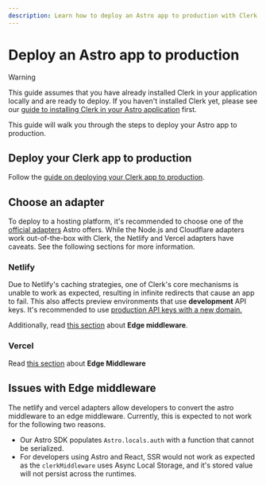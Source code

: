 ```yaml
---
description: Learn how to deploy an Astro app to production with Clerk.
---
```


# Deploy an Astro app to production

> [!WARNING]
> This guide assumes that you have already installed Clerk in your application locally and are ready to deploy. If you haven't installed Clerk yet, please see our [guide to installing Clerk in your Astro application](/docs/quickstarts/astro) first.

This guide will walk you through the steps to deploy your Astro app to production. 

## Deploy your Clerk app to production

Follow the [guide on deploying your Clerk app to production](/docs/deployments/overview).

## Choose an adapter

To deploy to a hosting platform, it's recommended to choose one of the [official adapters](https://docs.astro.build/en/guides/server-side-rendering/#official-adapters) Astro offers. While the Node.js and Cloudflare adapters work out-of-the-box with Clerk, the Netlify and Vercel adapters have caveats. See the following sections for more information.

### Netlify
Due to Netlify's caching strategies, one of Clerk's core mechanisms is unable to work as expected, resulting in infinite redirects that cause an app to fail. This also affects preview environments that use **development** API keys. It's recommended to use [production API keys with a new domain.](/docs/deployments/set-up-preview-environment#acquire-an-additional-root-domain)

Additionally, read [this section](#issues-with-edge-middleware) about **Edge middleware**.

### Vercel

Read [this section](#issues-with-edge-middleware) about **Edge Middleware**

## Issues with Edge middleware
The netlify and vercel adapters allow developers to convert the astro middleware to an edge middleware.
Currently, this is expected to not work for the following two reasons.
- Our Astro SDK populates `Astro.locals.auth` with a function that cannot be serialized.
- For developers using Astro and React, SSR would not work as expected as the `clerkMiddleware` uses Async Local Storage, and it's stored value will not persist across the runtimes.